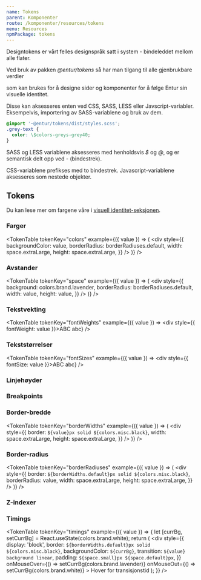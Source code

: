 ```yaml
---
name: Tokens
parent: Komponenter
route: /komponenter/resources/tokens
menu: Resources
npmPackage: tokens
---
```



<PageHeader>
  Designtokens er vårt felles designspråk satt i system - bindeleddet mellom
  alle flater.
</PageHeader>

Ved bruk av pakken _@entur/tokens_ så har man tilgang til alle gjenbrukbare verdier

som kan brukes for å designe sider og komponenter for å følge Entur sin visuelle identitet.

Disse kan aksesseres enten ved CSS, SASS, LESS eller Javscript-variabler.
Eksempelvis, importering av SASS-variablene og bruk av dem.

```css
@import '~@entur/tokens/dist/styles.scss';
.grey-text {
  color: \$colors-greys-grey40;
}
```

SASS og LESS variablene aksesseres med henholdsvis _\$_ og _@_, og er semantisk delt opp ved _-_ (bindestrek).

CSS-variablene prefikses med to bindestrek.
Javascript-variablene aksesseres som nestede objekter.

## Tokens

Du kan lese mer om fargene våre i [visuell identitet-seksjonen](/visuell-identitet/farger).

### Farger

<TokenTable
  tokenKey="colors"
  example={({ value }) => (
    <div
      style={{
        backgroundColor: value,
        borderRadius: borderRadiuses.default,
        width: space.extraLarge,
        height: space.extraLarge,
      }}
    />
  )}
/>

### Avstander

<TokenTable
  tokenKey="space"
  example={({ value }) => (
    <div
      style={{
        background: colors.brand.lavender,
        borderRadius: borderRadiuses.default,
        width: value,
        height: value,
      }}
    />
  )}
/>

### Tekstvekting

<TokenTable
  tokenKey="fontWeights"
  example={({ value }) => <div style={{ fontWeight: value }}>ABC abc</div>}
/>

### Tekststørrelser

<TokenTable
  tokenKey="fontSizes"
  example={({ value }) => <div style={{ fontSize: value }}>ABC abc</div>}
/>

### Linjehøyder

<TokenTable tokenKey="lineHeights" />

### Breakpoints

<TokenTable tokenKey="breakpoints" />

### Border-bredde

<TokenTable
  tokenKey="borderWidths"
  example={({ value }) => (
    <div
      style={{
        border: `${value}px solid ${colors.misc.black}`,
        width: space.extraLarge,
        height: space.extraLarge,
      }}
    />
  )}
/>

### Border-radius

<TokenTable
  tokenKey="borderRadiuses"
  example={({ value }) => (
    <div
      style={{
        border: `${borderWidths.default}px solid ${colors.misc.black}`,
        borderRadius: value,
        width: space.extraLarge,
        height: space.extraLarge,
      }}
    />
  )}
/>

### Z-indexer

<TokenTable tokenKey="zIndexes" />

### Timings

<TokenTable
  tokenKey="timings"
  example={({ value }) => {
    let [currBg, setCurrBg] = React.useState(colors.brand.white);
    return (
      <div
        style={{
          display: 'block',
          border: `${borderWidths.default}px solid ${colors.misc.black}`,
          backgroundColor: `${currBg}`,
          transition: `${value} background linear`,
          padding: `${space.small}px ${space.default}px`,
        }}
        onMouseOver={() => setCurrBg(colors.brand.lavender)}
        onMouseOut={() => setCurrBg(colors.brand.white)}
      >
        Hover for transisjonstid
      </div>
    );
  }}
/>
